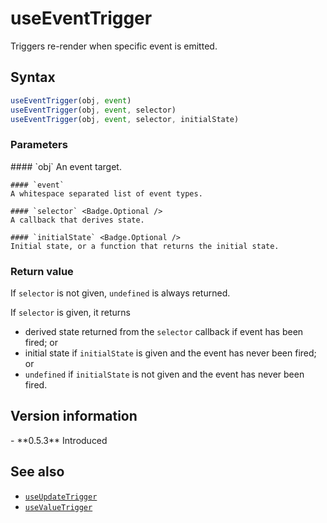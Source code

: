 <Module name="zeta-dom-react" />

# useEventTrigger

Triggers re-render when specific event is emitted.

## Syntax

```javascript
useEventTrigger(obj, event)
useEventTrigger(obj, event, selector)
useEventTrigger(obj, event, selector, initialState)
```

<ImportHint
    name="useEventTrigger"
    module="zeta-dom-react"
    require="useEventTrigger"
    global="zeta.react.useEventTrigger" />

### Parameters

<dl>
    #### `obj`
    An event target.

    #### `event`
    A whitespace separated list of event types.

    #### `selector` <Badge.Optional />
    A callback that derives state.

    #### `initialState` <Badge.Optional />
    Initial state, or a function that returns the initial state.

</dl>

### Return value

If `selector` is not given, `undefined` is always returned.

If `selector` is given, it returns
- derived state returned from the `selector` callback if event has been fired; or
- initial state if `initialState` is given and the event has never been fired; or
- `undefined` if `initialState` is not given and the event has never been fired.

## Version information

<VersionTimeline module="zeta-dom-react">
- **0.5.3** Introduced
</VersionTimeline>

## See also

- [`useUpdateTrigger`](:)
- [`useValueTrigger`](:)
